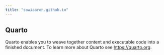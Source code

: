 ```yaml
---
title: "sowiaaron.github.io"
---
```


## Quarto

Quarto enables you to weave together content and executable code into a finished document. To learn more about Quarto see <https://quarto.org>.
